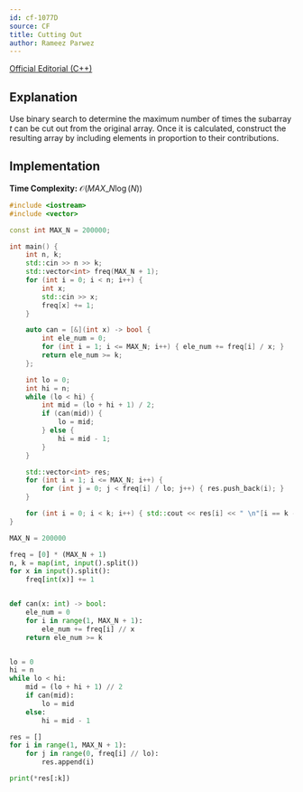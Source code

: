 ```yaml
---
id: cf-1077D
source: CF
title: Cutting Out
author: Rameez Parwez
---
```


[Official Editorial (C++)](https://codeforces.com/blog/entry/63274)

## Explanation

Use binary search to determine the maximum number of times the subarray $t$ can be cut out from the original array.
Once it is calculated, construct the resulting array by including elements in proportion to their contributions.

## Implementation

**Time Complexity:** $\mathcal{O} (MAX\_N \log(N))$

<LanguageSection>
<CPPSection>

```cpp
#include <iostream>
#include <vector>

const int MAX_N = 200000;

int main() {
	int n, k;
	std::cin >> n >> k;
	std::vector<int> freq(MAX_N + 1);
	for (int i = 0; i < n; i++) {
		int x;
		std::cin >> x;
		freq[x] += 1;
	}

	auto can = [&](int x) -> bool {
		int ele_num = 0;
		for (int i = 1; i <= MAX_N; i++) { ele_num += freq[i] / x; }
		return ele_num >= k;
	};

	int lo = 0;
	int hi = n;
	while (lo < hi) {
		int mid = (lo + hi + 1) / 2;
		if (can(mid)) {
			lo = mid;
		} else {
			hi = mid - 1;
		}
	}

	std::vector<int> res;
	for (int i = 1; i <= MAX_N; i++) {
		for (int j = 0; j < freq[i] / lo; j++) { res.push_back(i); }
	}

	for (int i = 0; i < k; i++) { std::cout << res[i] << " \n"[i == k - 1]; }
}
```

</CPPSection>
<PySection>

```py
MAX_N = 200000

freq = [0] * (MAX_N + 1)
n, k = map(int, input().split())
for x in input().split():
	freq[int(x)] += 1


def can(x: int) -> bool:
	ele_num = 0
	for i in range(1, MAX_N + 1):
		ele_num += freq[i] // x
	return ele_num >= k


lo = 0
hi = n
while lo < hi:
	mid = (lo + hi + 1) // 2
	if can(mid):
		lo = mid
	else:
		hi = mid - 1

res = []
for i in range(1, MAX_N + 1):
	for j in range(0, freq[i] // lo):
		res.append(i)

print(*res[:k])
```

</PySection>
</LanguageSection>
